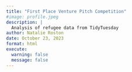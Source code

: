 ```yaml
---
title: "First Place Venture Pitch Competition"
#image: profile.jpeg
description: |
  Analysis of refugee data from TidyTuesday
author: Natalie Roston
date: October 23, 2023
format: html
execute:
  warning: false
  message: false
---
```

